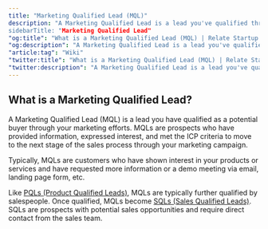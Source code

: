```yaml
---
title: "Marketing Qualified Lead (MQL)"
description: "A Marketing Qualified Lead is a lead you've qualified through your marketing efforts.”
sidebarTitle: "Marketing Qualified Lead"
"og:title": "What is a Marketing Qualified Lead (MQL) | Relate Startup Wiki"
"og:description": "A Marketing Qualified Lead is a lead you've qualified through your marketing efforts."
"article:tag": "Wiki"
"twitter:title": "What is a Marketing Qualified Lead (MQL) | Relate Startup Wiki"
"twitter:description": "A Marketing Qualified Lead is a lead you've qualified through your marketing efforts."
---
```


## What is a Marketing Qualified Lead?

A Marketing Qualified Lead (MQL) is a lead you have qualified as a potential buyer through your marketing efforts. MQLs are prospects who have provided information, expressed interest, and met the ICP criteria to move to the next stage of the sales process through your marketing campaign.

Typically, MQLs are customers who have shown interest in your products or services and have requested more information or a demo meeting via email, landing page form, etc.

Like [PQLs (Product Qualified Leads)](https://www.relate.so/docs/wiki/pql), MQLs are typically further qualified by salespeople. Once qualified, MQLs become [SQLs (Sales Qualified Leads)](https://www.relate.so/docs/wiki/sql). SQLs are prospects with potential sales opportunities and require direct contact from the sales team.